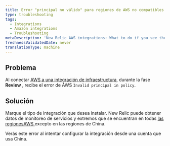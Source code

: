 ```yaml
---
title: Error "principal no válido" para regiones de AWS no compatibles
type: troubleshooting
tags:
  - Integrations
  - Amazon integrations
  - Troubleshooting
metaDescription: 'New Relic AWS integrations: What to do if you see the "Invalid principal in policy" error message in the AWS portal.'
freshnessValidatedDate: never
translationType: machine
---
```


## Problema

Al conectar [AWS a una integración de infraestructura](/docs/integrations/amazon-integrations/get-started/connect-aws-services-infrastructure#connect), durante la fase <DoNotTranslate>**Review**</DoNotTranslate> , recibe el error de AWS `Invalid principal in policy`.

## Solución

Marque el tipo de integración que desea instalar. New Relic puede obtener datos de monitoreo de servicios y extremos que se encuentran en todas [las regionesAWS ](https://docs.aws.amazon.com/general/latest/gr/rande.html)excepto en las regiones de China.

Verás este error al intentar configurar la integración desde una cuenta que usa China.